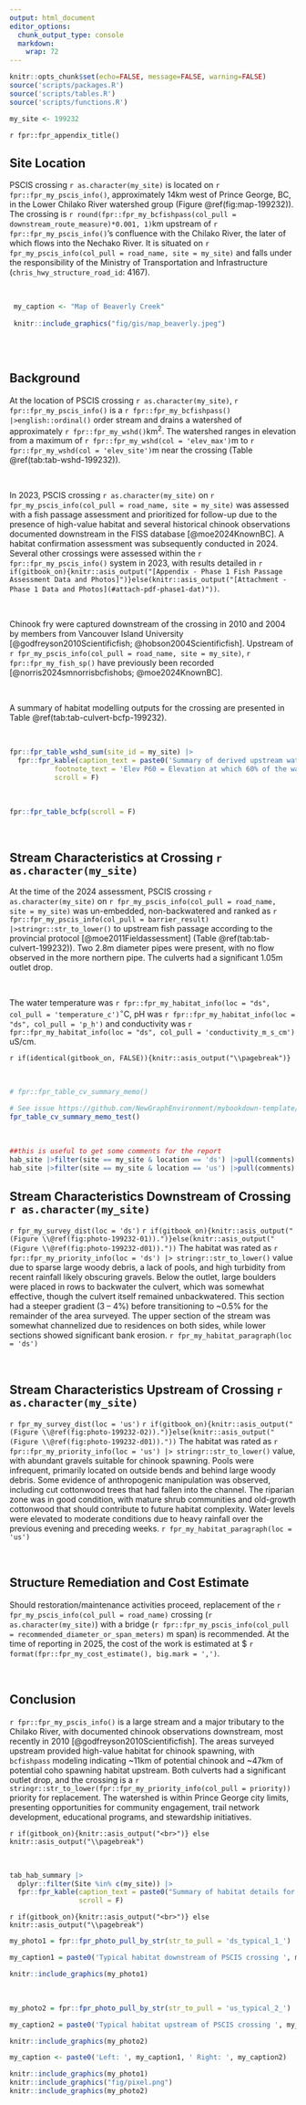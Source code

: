 ```yaml
---
output: html_document
editor_options: 
  chunk_output_type: console
  markdown: 
    wrap: 72
---
```


```r
knitr::opts_chunk$set(echo=FALSE, message=FALSE, warning=FALSE)
source('scripts/packages.R')
source('scripts/tables.R')
source('scripts/functions.R')
```

```r
my_site <- 199232
```

`r fpr::fpr_appendix_title()`


## Site Location {.unnumbered}

PSCIS crossing `r as.character(my_site)` is located on `r fpr::fpr_my_pscis_info()`, approximately 14km west of Prince George, BC, in the Lower Chilako River watershed group (Figure \@ref(fig:map-199232)). The crossing is `r round(fpr::fpr_my_bcfishpass(col_pull = downstream_route_measure)*0.001, 1)`km upstream of `r fpr::fpr_my_pscis_info()`'s confluence with the Chilako River, the later of which flows into the Nechako River. It is situated on `r fpr_my_pscis_info(col_pull = road_name, site = my_site)` and falls under the responsibility of the Ministry of Transportation and Infrastructure (`chris_hwy_structure_road_id`: 4167). 

<br>

```r
 my_caption <- "Map of Beaverly Creek"
 
 knitr::include_graphics("fig/gis/map_beaverly.jpeg")
 
```

<br>

## Background {.unnumbered}

At the location of PSCIS crossing `r as.character(my_site)`, `r fpr::fpr_my_pscis_info()` is a
`r fpr::fpr_my_bcfishpass() |>english::ordinal()` order stream and drains a watershed of approximately
`r fpr::fpr_my_wshd()`km^2^. The watershed ranges in elevation from
a maximum of `r fpr::fpr_my_wshd(col = 'elev_max')`m to
`r fpr::fpr_my_wshd(col = 'elev_site')`m near the crossing (Table
\@ref(tab:tab-wshd-199232)).

<br>

In 2023, PSCIS crossing `r as.character(my_site)` on `r fpr_my_pscis_info(col_pull = road_name, site = my_site)`  was assessed with a fish passage assessment and prioritized for follow-up due to the presence of high-value habitat and several historical chinook observations documented downstream in the FISS database [@moe2024KnownBC]. A habitat confirmation assessment was subsequently conducted in 2024. Several other crossings were assessed within the `r fpr::fpr_my_pscis_info()` system in 2023, with results detailed in `r if(gitbook_on){knitr::asis_output("[Appendix - Phase 1 Fish Passage Assessment Data and Photos]")}else(knitr::asis_output("[Attachment - Phase 1 Data and Photos](#attach-pdf-phase1-dat)"))`.

<br>

Chinook fry were captured downstream of the crossing in 2010 and 2004 by members from Vancouver Island University [@godfreyson2010Scientificfish; @hobson2004Scientificfish]. Upstream of `r fpr_my_pscis_info(col_pull = road_name, site = my_site)`, `r fpr::fpr_my_fish_sp()` have previously been recorded [@norris2024smnorrisbcfishobs; @moe2024KnownBC].

<br>

A summary of habitat modelling outputs for the crossing are presented in Table
\@ref(tab:tab-culvert-bcfp-199232).


<br>

```r
fpr::fpr_table_wshd_sum(site_id = my_site) |>
  fpr::fpr_kable(caption_text = paste0('Summary of derived upstream watershed statistics for PSCIS crossing ', my_site, '.'),
           footnote_text = 'Elev P60 = Elevation at which 60% of the watershed area is above',
           scroll = F)

```

<br>

```r
fpr::fpr_table_bcfp(scroll = F) 
```

<br>


## Stream Characteristics at Crossing `r as.character(my_site)` {.unnumbered}

At the time of the 2024 assessment, PSCIS crossing `r as.character(my_site)` on `r fpr_my_pscis_info(col_pull = road_name, site = my_site)` was un-embedded, non-backwatered and ranked as `r fpr::fpr_my_pscis_info(col_pull = barrier_result) |>stringr::str_to_lower()` to upstream fish passage according to the provincial protocol [@moe2011Fieldassessment] (Table \@ref(tab:tab-culvert-199232)). Two 2.8m diameter pipes were present, with no flow observed in the more northern pipe. The culverts had a significant 1.05m outlet drop.  

<br>

The water temperature was `r fpr::fpr_my_habitat_info(loc = "ds", col_pull = 'temperature_c')`$^\circ$C,
pH was `r fpr::fpr_my_habitat_info(loc = "ds", col_pull = 'p_h')` and
conductivity was `r fpr::fpr_my_habitat_info(loc = "ds", col_pull = 'conductivity_m_s_cm')` uS/cm.

`r if(identical(gitbook_on, FALSE)){knitr::asis_output("\\pagebreak")}`

<br>

```r
# fpr::fpr_table_cv_summary_memo()

# See issue https://github.com/NewGraphEnvironment/mybookdown-template/issues/65
fpr_table_cv_summary_memo_test()

```


<br>

```r
##this is useful to get some comments for the report
hab_site |>filter(site == my_site & location == 'ds') |>pull(comments)
hab_site |>filter(site == my_site & location == 'us') |>pull(comments)

```


## Stream Characteristics Downstream of Crossing `r as.character(my_site)` {.unnumbered}

`r fpr_my_survey_dist(loc = 'ds')` `r if(gitbook_on){knitr::asis_output("(Figure \\@ref(fig:photo-199232-01)).")}else(knitr::asis_output("(Figure \\@ref(fig:photo-199232-d01))."))` The habitat was rated as `r fpr::fpr_my_priority_info(loc = 'ds') |> stringr::str_to_lower()` value due to sparse large woody debris, a lack of pools, and high turbidity from recent rainfall likely obscuring gravels. Below the outlet, large boulders were placed in rows to backwater the culvert, which was somewhat effective, though the culvert itself remained unbackwatered. This section had a steeper gradient (3 – 4%) before transitioning to ~0.5% for the remainder of the area surveyed. The upper section of the stream was somewhat channelized due to residences on both sides, while lower sections showed significant bank erosion. `r fpr_my_habitat_paragraph(loc = 'ds')`  

<br>

## Stream Characteristics Upstream of Crossing `r as.character(my_site)` {.unnumbered}

`r fpr_my_survey_dist(loc = 'us')` `r if(gitbook_on){knitr::asis_output("(Figure \\@ref(fig:photo-199232-02)).")}else(knitr::asis_output("(Figure \\@ref(fig:photo-199232-d01))."))` The habitat was rated as `r fpr::fpr_my_priority_info(loc = 'us') |> stringr::str_to_lower()` value, with abundant gravels suitable for chinook spawning. Pools were infrequent, primarily located on outside bends and behind large woody debris. Some evidence of anthropogenic manipulation was observed, including cut cottonwood trees that had fallen into the channel. The riparian zone was in good condition, with mature shrub communities and old-growth cottonwood that should contribute to future habitat complexity. Water levels were elevated to moderate conditions due to heavy rainfall over the previous evening and preceding weeks. `r fpr_my_habitat_paragraph(loc = 'us')`  

<br>
 

## Structure Remediation and Cost Estimate {.unnumbered}

Should restoration/maintenance activities proceed, replacement of the `r fpr_my_pscis_info(col_pull = road_name)` crossing (`r as.character(my_site)`) with a bridge (`r fpr::fpr_my_pscis_info(col_pull = recommended_diameter_or_span_meters)` m span) is recommended. At the time of reporting in 2025, the cost of the work is estimated at \$ `r format(fpr::fpr_my_cost_estimate(), big.mark = ',')`.

<br>


## Conclusion {.unnumbered}

`r fpr::fpr_my_pscis_info()` is a large stream and a major tributary to the Chilako River, with documented chinook observations downstream, most recently in 2010 [@godfreyson2010Scientificfish]. The areas surveyed upstream provided high-value habitat for chinook spawning, with `bcfishpass` modeling indicating ~11km of potential chinook and ~47km of potential coho spawning habitat upstream. Both culverts had a significant outlet drop, and the crossing is a `r stringr::str_to_lower(fpr::fpr_my_priority_info(col_pull = priority))` priority for replacement. The watershed is within Prince George city limits, presenting opportunities for community engagement, trail network development, educational programs, and stewardship initiatives.  

`r if(gitbook_on){knitr::asis_output("<br>")} else knitr::asis_output("\\pagebreak")`

<br>

```r
tab_hab_summary |>
  dplyr::filter(Site %in% c(my_site)) |> 
  fpr::fpr_kable(caption_text = paste0("Summary of habitat details for PSCIS crossing ", my_site, "."),
                 scroll = F) 

```

`r if(gitbook_on){knitr::asis_output("<br>")} else knitr::asis_output("\\pagebreak")`

```r
my_photo1 = fpr::fpr_photo_pull_by_str(str_to_pull = 'ds_typical_1_')

my_caption1 = paste0('Typical habitat downstream of PSCIS crossing ', my_site, '.')


```

```r
knitr::include_graphics(my_photo1)
```

<br>

```r
my_photo2 = fpr::fpr_photo_pull_by_str(str_to_pull = 'us_typical_2_')

my_caption2 = paste0('Typical habitat upstream of PSCIS crossing ', my_site, '.')


```

```r
knitr::include_graphics(my_photo2)
```

```r
my_caption <- paste0('Left: ', my_caption1, ' Right: ', my_caption2)

knitr::include_graphics(my_photo1)
knitr::include_graphics("fig/pixel.png")
knitr::include_graphics(my_photo2)
```
